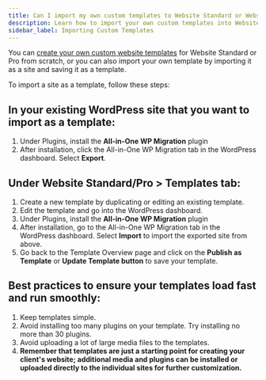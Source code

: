 ```yaml
---
title: Can I import my own custom templates to Website Standard or Website Pro?
description: Learn how to import your own custom templates into Website Standard or Website Pro using the All-in-One WP Migration plugin.
sidebar_label: Importing Custom Templates
---
```


You can [create your own custom website templates](/vendasta-products/vendasta-products-website/vendasta-products-website-faqs/create-custom-templates) for Website Standard or Pro from scratch, or you can also import your own template by importing it as a site and saving it as a template.

To import a site as a template, follow these steps:

## In your existing WordPress site that you want to import as a template:

1. Under Plugins, install the **All-in-One WP Migration** plugin
2. After installation, click the All-in-One WP Migration tab in the WordPress dashboard. Select **Export**.

## Under Website Standard/Pro > Templates tab:

1. Create a new template by duplicating or editing an existing template.
2. Edit the template and go into the WordPress dashboard.
3. Under Plugins, install the **All-in-One WP Migration** plugin
4. After installation, go to the All-in-One WP Migration tab in the WordPress dashboard. Select **Import** to import the exported site from above.
5. Go back to the Template Overview page and click on the **Publish as Template** or **Update Template button** to save your template.

## Best practices to ensure your templates load fast and run smoothly:

1. Keep templates simple.
2. Avoid installing too many plugins on your template. Try installing no more than 30 plugins.
3. Avoid uploading a lot of large media files to the templates.
4. **Remember that templates are just a starting point for creating your client's website; additional media and plugins can be installed or uploaded directly to the individual sites for further customization.**